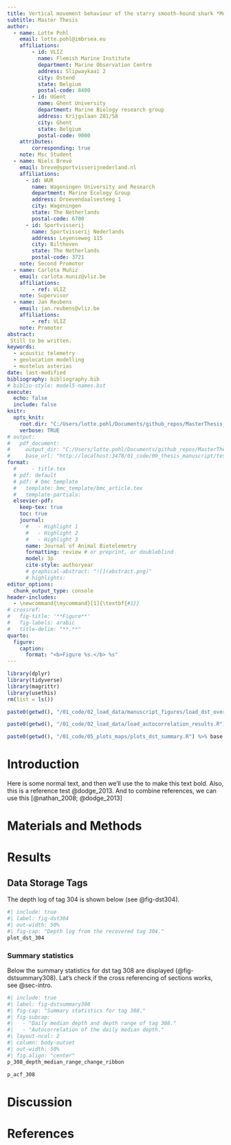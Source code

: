---
title: Vertical movement behaviour of the starry smooth-hound shark *Mustelus asterias* in the North Sea
subtitle: Master Thesis
author:
  - name: Lotte Pohl
    email: lotte.pohl@imbrsea.eu
    affiliations: 
        - id: VLIZ
          name: Flemish Marine Institute
          department: Marine Observation Centre
          address: Slipwaykaai 2
          city: Ostend
          state: Belgium
          postal-code: 8400
        - id: UGent
          name: Ghent University
          department: Marine Biology research group
          address: Krijgslaan 281/S8
          city: Ghent
          state: Belgium
          postal-code: 9000
    attributes:
        corresponding: true
    note: Msc Student
  - name: Niels Brevé
    email: breve@sportvisserijnederland.nl
    affiliations:
      - id: WUR
        name: Wageningen University and Research
        department: Marine Ecology Group
        address: Droevendaalsesteeg 1
        city: Wageningen
        state: The Netherlands
        postal-code: 6700
      - id: Sportvisserij
        name: Sportvisserij Nederlands
        address: Leyenseweg 115
        city: Bilthoven
        state: The Netherlands
        postal-code: 3721
    note: Second Promotor
  - name: Carlota Muñiz
    email: carlota.muniz@vliz.be
    affiliations:
        - ref: VLIZ
    note: Supervisor
  - name: Jan Reubens
    email: jan.reubens@vliz.be
    affiliations:
        - ref: VLIZ
    note: Promotor
abstract: 
 Still to be written.
keywords: 
  - acoustic telemetry
  - geolocation modelling
  - mustelus asterias
date: last-modified
bibliography: bibliography.bib
# biblio-style: model5-names.bst
execute:
  echo: false
  include: false
knitr:
  opts_knit:
    root.dir: "C:/Users/lotte.pohl/Documents/github_repos/MasterThesis_LottePohl/"
    verbose: TRUE
# output:
#   pdf_document:
#     output_dir: "C:/Users/lotte.pohl/Documents/github_repos/MasterThesis_LottePohl/01_code/00_thesis_manuscript/test"
#     base_url: "http://localhost:3478/01_code/00_thesis_manuscript/test"
format:
  #     - title.tex
  # pdf: default
  # pdf: # bmc template
  #   template: bmc_template/bmc_article.tex
  #   template-partials:
  elsevier-pdf:
    keep-tex: true
    toc: true
    journal:
      #   - Highlight 1
      #   - Highlight 2
      #   - Highlight 3
      name: Journal of Animal Biotelemetry
      formatting: review # or preprint, or doubleblind
      model: 3p
      cite-style: authoryear
      # graphical-abstract: "![](abstract.png)"
      # highlights:
editor_options: 
  chunk_output_type: console
header-includes:
  - \newcommand{\mycommand}[1]{\textbf{#1}}
# crossref:
#   fig-title: '**Figure**'
#   fig-labels: arabic
#   title-delim: "**.**"
quarto:
  figure:
    caption:
      format: "<b>Figure %s.</b> %s"
---

```{r packages}
library(dplyr)
library(tidyverse)
library(magrittr)
library(usethis)
rm(list = ls())
```

```{r workspace}
paste0(getwd(), "/01_code/02_load_data/manuscript_figures/load_dst_overview_plots.R") %>% base::source()

paste0(getwd(), "/01_code/02_load_data/load_autocorrelation_results.R") %>% base::source()

paste0(getwd(), "/01_code/05_plots_maps/plots_dst_summary.R") %>% base::source()

```


# Introduction {#sec-intro}

Here is some normal text, and then we'll use the \mycommand{custom command} to make this text bold. Also, this is a reference test @dodge_2013. And to combine references, we can use this [@nathan_2008; @dodge_2013]

# Materials and Methods {#sec-mm}

# Results {#sec-results}

## Data Storage Tags {#sec-results-dst}

The depth log of tag 304 is shown below (see @fig-dst304).

```{r}
#| include: true
#| label: fig-dst304
#| out-width: 50%
#| fig-cap: "Depth log from the recovered tag 304."
plot_dst_304
```

### Summary statistics {#sec-results-dst-summary}

Below the summary statistics for dst tag 308 are displayed (@fig-dstsummary308).
Lat's check if the cross referencing of sections works, see @sec-intro.

```{r}
#| include: true
#| label: fig-dstsummary308
#| fig-cap: "Summary statistics for tag 308."
#| fig-subcap:
#|   - "Daily median depth and depth range of tag 308."
#|   - "Autocorrelation of the daily median depth."
#| layout-ncol: 2
#| column: body-outset
#| out-width: 50%
#| fig.align: "center"
p_308_depth_median_range_change_ribbon

p_acf_308
```


# Discussion

<!-- # Figures and tables -->

<!-- @fig-dst_308 is generated using an R chunk. -->

<!-- # Tables coming from R -->

<!-- Tables can also be generated using R chunks, as shown in @tbl-simple example. -->

# References {-}
